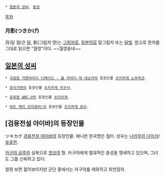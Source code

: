  * [[일본의 성씨]], [[동성]]

[[목차]]

=== 月影(つきかげ) ===
月(달 월)은 [[달]], 影(그림자 영)는 [[그림자]]로, [[일본어]]로 달그림자 또는 [[달빛]]. 참고로 한자를 그대로 읽으면 "월영"이다. ~~월영돋네~~

== [[일본의 성씨]] ==
 * [[극장판 가면라이더 디케이드 - 올 라이더 대 대쇼커]]의 등장인물 [[츠키카게 노부히코]].

 * [[유리가면]]의 등장인물 [[츠키카게 치구사]].

 * [[유희왕 ARC-V]]의 등장인물 [[츠키카게(유희왕)|츠키카게]].

 
 * [[하트 캐치 프리큐어!]]의 등장인물 [[츠키카게 유리]].

== [검용전설 야이바]의 등장인물 ==
ツキカゲ
[[검용전설 야이바]]의 등장인물. 애니판 한국명은 월터. 성우는 [[나카무라 다이키]]/[[유호한]].

[[카구야 공주]]의 심복으로 [[겟코]]의 형. 카구야에게 절대적인 충성을 맹세하고 있으며, 그녀도 그를 신뢰하고 있다.

얼핏 보면 젊어보이지만 군단 중에서는 카구야를 제외하고 최연장자. 

